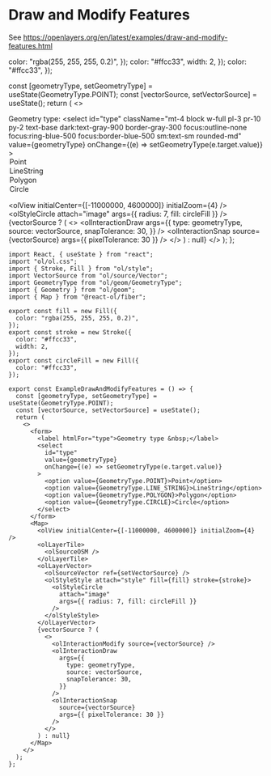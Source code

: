 # Draw and Modify Features

See https://openlayers.org/en/latest/examples/draw-and-modify-features.html


  color: "rgba(255, 255, 255, 0.2)",
});
  color: "#ffcc33",
  width: 2,
});
  color: "#ffcc33",
});

  const [geometryType, setGeometryType] = useState(GeometryType.POINT);
  const [vectorSource, setVectorSource] = useState();
  return (
    <>
      <form>
        <label htmlFor="type">Geometry type:</label>
        <select
          id="type"
          className="mt-4 block w-full pl-3 pr-10 py-2 text-base dark:text-gray-900 border-gray-300 focus:outline-none focus:ring-blue-500 focus:border-blue-500 sm:text-sm rounded-md"
          value={geometryType}
          onChange={(e) => setGeometryType(e.target.value)}
        >
          <option value={GeometryType.POINT}>Point</option>
          <option value={GeometryType.LINE_STRING}>LineString</option>
          <option value={GeometryType.POLYGON}>Polygon</option>
          <option value={GeometryType.CIRCLE}>Circle</option>
        </select>
      </form>
      <Map className="rounded-xl overflow-hidden mt-4">
        <olView initialCenter={[-11000000, 4600000]} initialZoom={4} />
        <olLayerTile>
          <olSourceOSM />
        </olLayerTile>
        <olLayerVector>
          <olSourceVector ref={setVectorSource} />
          <olStyleStyle attach="style" fill={fill} stroke={stroke}>
            <olStyleCircle
              attach="image"
              args={{ radius: 7, fill: circleFill }}
            />
          </olStyleStyle>
        </olLayerVector>
        {vectorSource ? (
          <>
            <olInteractionModify source={vectorSource} />
            <olInteractionDraw
              args={{
                type: geometryType,
                source: vectorSource,
                snapTolerance: 30,
              }}
            />
            <olInteractionSnap
              source={vectorSource}
              args={{ pixelTolerance: 30 }}
            />
          </>
        ) : null}
      </Map>
    </>
  );
};

<ExampleDrawAndModifyFeatures />

```tsx
import React, { useState } from "react";
import "ol/ol.css";
import { Stroke, Fill } from "ol/style";
import VectorSource from "ol/source/Vector";
import GeometryType from "ol/geom/GeometryType";
import { Geometry } from "ol/geom";
import { Map } from "@react-ol/fiber";

export const fill = new Fill({
  color: "rgba(255, 255, 255, 0.2)",
});
export const stroke = new Stroke({
  color: "#ffcc33",
  width: 2,
});
export const circleFill = new Fill({
  color: "#ffcc33",
});

export const ExampleDrawAndModifyFeatures = () => {
  const [geometryType, setGeometryType] = useState(GeometryType.POINT);
  const [vectorSource, setVectorSource] = useState();
  return (
    <>
      <form>
        <label htmlFor="type">Geometry type &nbsp;</label>
        <select
          id="type"
          value={geometryType}
          onChange={(e) => setGeometryType(e.target.value)}
        >
          <option value={GeometryType.POINT}>Point</option>
          <option value={GeometryType.LINE_STRING}>LineString</option>
          <option value={GeometryType.POLYGON}>Polygon</option>
          <option value={GeometryType.CIRCLE}>Circle</option>
        </select>
      </form>
      <Map>
        <olView initialCenter={[-11000000, 4600000]} initialZoom={4} />
        <olLayerTile>
          <olSourceOSM />
        </olLayerTile>
        <olLayerVector>
          <olSourceVector ref={setVectorSource} />
          <olStyleStyle attach="style" fill={fill} stroke={stroke}>
            <olStyleCircle
              attach="image"
              args={{ radius: 7, fill: circleFill }}
            />
          </olStyleStyle>
        </olLayerVector>
        {vectorSource ? (
          <>
            <olInteractionModify source={vectorSource} />
            <olInteractionDraw
              args={{
                type: geometryType,
                source: vectorSource,
                snapTolerance: 30,
              }}
            />
            <olInteractionSnap
              source={vectorSource}
              args={{ pixelTolerance: 30 }}
            />
          </>
        ) : null}
      </Map>
    </>
  );
};
```
